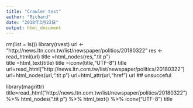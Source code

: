 ```yaml
---
title: "Crawler test"
author: "Richard"
date: "2018年3月22日"
output: html_document
---
```

rm(list = ls())
library(rvest)
url <- "http://news.ltn.com.tw/list/newspaper/politics/20180322"
res <- read_html(url)
title =html_nodes(res,".tit p")   
title =html_text(title)
title =iconv(title,"UTF-8")
title
url=read_html("http://news.ltn.com.tw/list/newspaper/politics/20180322")
url=html_nodes(url,".tit p")
url=html_attr(url,"href")
url   ## unsucceful



library(magrittr)
title=read_html("http://news.ltn.com.tw/list/newspaper/politics/20180322") %>% 
html_nodes(".tit p") %>% 
html_text() %>% iconv("UTF-8")
title

